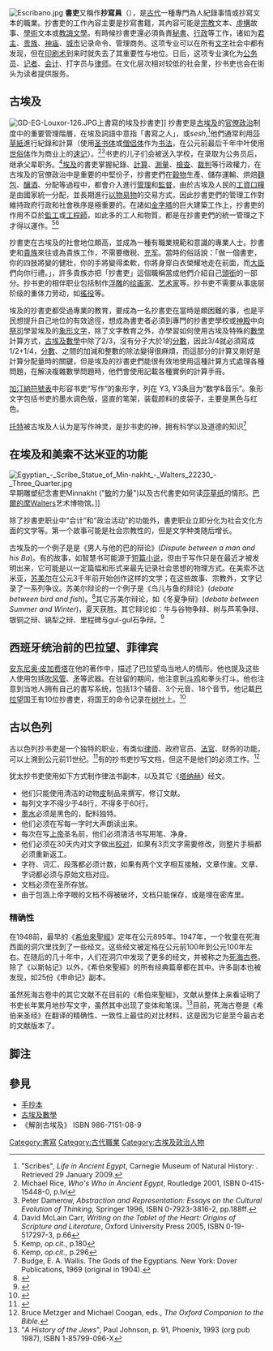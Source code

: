 
[[File:Escribano.jpg|thumb]]
'''書吏'''又稱作'''抄寫員'''（{{lang-en|scribe}}），是[[古代|古代]]一種專門為人紀錄事情或抄寫文本的職業。抄書吏的工作內容主要是抄寫書籍，其內容可能是[[宗教|宗教]]文本、[[虛構|虛構]]故事、[[學術|學術]]文本或[[教誨文學|教誨文學]]。有時候抄書吏還必須負責[[秘書|秘書]]、[[行政|行政]]等工作，诸如为[[君主|君主]]、[[贵族|贵族]]、[[神庙|神庙]]、[[城市|城市]]记录命令、管理商务。这项专业可以在所有[[识字|文字]]社会中都有发现，但在[[印刷|印刷术]]到来时就失去了其重要性与地位。日后，这项专业演化为[[公务员|公务员]]、[[记者|记者]]、[[会计师|会计]]、打字员与[[法学家|律师]]。在文化层次相对较低的社会里，抄书吏也会在街头为读者提供服务。

==古埃及==
[[File:GD-EG-Louxor-126.JPG|thumb]]上書寫的埃及抄書吏]]
抄書吏是[[古埃及|古埃及]]的[[官僚政治|官僚政治]]制度中的重要管理階層，在埃及詞語中意指「書寫之人」，或''sesh'',<ref>"Scribes", ''Life in Ancient Egypt'', Carnegie Museum of Natural History: {{cite web |url=http://www.carnegiemnh.org/exhibits/Egypt/scribes.htm |title=存档副本 |accessdate=2013-07-31 |deadurl=yes |archiveurl=https://web.archive.org/web/20090125050123/http://carnegiemnh.org/exhibits/Egypt/scribes.htm |archivedate=2009-01-25 }}. Retrieved 29 January 2009.</ref>他們通常利用[[莎草紙|莎草紙]]進行紀錄和計算（使用[[圣书体|圣书体]]或[[僧侣体|僧侣体]]作为[[书法|书法]]，在公元前最后千年中叶使用[[世俗体|世俗体]]作为商业上的[[速记|速记]]）。<ref>Michael Rice, ''Who's Who in Ancient Egypt'',  Routledge 2001, ISBN 0-415-15448-0, p.lvi</ref><ref>Peter Damerow, ''Abstraction and Representation: Essays on the Cultural Evolution of Thinking'', Springer 1996, ISBN 0-7923-3816-2, pp.188ff.</ref>书吏的儿子们会被送入学校，在录取为公务员后，继承父辈职务。<ref>David McLain Carr, ''Writing on the Tablet of the Heart: Origins of Scripture and Literature'', Oxford University Press 2005, ISBN 0-19-517297-3, p.66</ref>[[埃及|埃及]]的書吏掌握紀錄、[[計算|計算]]、[[測量|測量]]、[[檢查|檢查]]、[[裁判|裁判]]等行政權力，在古埃及的官僚政治中是重要的中堅份子，抄書吏們在[[穀物|穀物]]生產、儲存運輸、烘焙[[麵包|麵包]]、[[釀酒|釀酒]]、分配等過程中，都會介入進行[[管理|管理]]和[[監督|監督]]，由於古埃及人民的[[工資|工資]][[口糧|口糧]]是由國家統一分配，並長期進行[[以物易物|以物易物]]的交易方式，因此抄書吏們的管理工作對維持政府行政和社會秩序是極重要的。在諸如[[金字塔|金字塔]]的巨大建築工作上，抄書吏的作用不亞於[[監工|監工]]或[[工程師|工程師]]，如此多的工人和物質，都是在抄書吏們的統一管理之下才得以運作。<ref>Kemp, ''op.cit.'', p.180</ref><ref>Kemp, ''op.cit.'', p.296</ref> 

抄書吏在古埃及的社會地位頗高，並成為一種有職業規範和意識的專業人士。抄書吏和[[貴族|貴族]]來往或為貴族工作，不需要缴税、[[充军|充军]]。當時的俗話說：「做一個書吏，你的四肢將變的健壯，你的手將變得柔軟，你將身穿白衣榮耀地走在前面，而[[大臣|大臣]]們向你行禮。」，許多貴族亦把「抄書吏」這個職稱當成他們介紹自己[[頭銜|頭銜]]的一部分。抄书吏的相伴职业包括制作[[浮雕|浮雕]]的[[绘画家|绘画家]]、[[艺术家|艺术家]]等。抄书吏不需要从事底层阶级的重体力劳动，如[[徭役|徭役]]等。

埃及的抄書吏都受過專業的教育，要成為一名抄書吏在當時是頗困難的事，也是平民想提升自己地位的有效途徑，想成為書吏者必須到專門的抄書吏學校或[[神殿|神殿]]中向[[祭司|祭司]]學習埃及的[[象形文字|象形文字]]，除了文字教育之外，亦學習如何使用古埃及特殊的[[數學|數學]]計算方式，[[古埃及數學|古埃及數學]]中除了2/3，沒有分子大於1的[[分數|分數]]，因此3/4就必須寫成1/2+1/4，[[分數|分數]]、之間的加減和整數的除法變得很麻煩，而這部分的計算又剛好是計算分配量時的關鍵，但是埃及的抄書吏們能很有效地使用這種計算方式處理各種問題，在解決複雜數學問題時，他們會使用記載各種實例的計算手冊。

[[加汀納符號表|加汀納符號表]]中形容书吏“写作”的象形字，列在 Y3, <hiero>Y3</hiero>条目为“数学&音乐”。象形文字包括书吏的墨水调色版，竖直的笔架，装载颜料的皮袋子，主要是黑色与红色。</div>

[[托特|托特]]被古埃及人认为是写作神灵，是抄书吏的神，拥有科学以及道德的知识<ref>Budge, E. A. Wallis. The Gods of the Egyptians. New York: Dover Publications, 1969 (original in 1904).</ref>

==在埃及和美索不达米亚的功能==
[[File:Egyptian_-_Scribe_Statue_of_Min-nakht_-_Walters_22230_-_Three_Quarter.jpg|thumb]]早期雕塑纪念書吏Minnakht ("[[敏|敏]]的力量")以及古代書吏如何读[[莎草纸|莎草纸]]的情形。[[巴爾的摩|巴爾的摩]]Walters艺术博物馆。]]

除了抄書吏职业中“会计”和“政治活动”的功能外，書吏职业立即分化为社会文化方面的文学等。第一个故事可能是社会宗教性的，但是文学种类随后增长。

古埃及的一个例子是是《男人与他的巴的辩论》(''Dispute between a man and his Ba'')。有的故事，如智慧书可能源于[[短篇小说|短篇小说]]，但由于写作只是在最近才被发明出来，它可能是以一定篇幅和形式来最先记录社会思想的物理方式。在美索不达米亚，[[苏美尔|苏美尔]]在公元3千年前开始创作这样的文学；在这些故事、宗教外，文字记录了一系列争议。苏美尔辩论的一个例子是《鸟儿与鱼的辩论》(''debate between bird and fish'')。<ref>{{Cite web |url=http://etcsl.orinst.ox.ac.uk/cgi-bin/etcsl.cgi?text=t.5.3.5&display=Crit&charenc=j&lineid=t535.p2#t535.p2 |title=ETSCL translation: ''The Debate between Bird and Fish'' |accessdate=2013-10-14 |archive-date=2013-10-22 |archive-url=https://web.archive.org/web/20131022010326/http://etcsl.orinst.ox.ac.uk/cgi-bin/etcsl.cgi?text=t.5.3.5&display=Crit&charenc=j&lineid=t535.p2#t535.p2 |dead-url=no }}</ref>其它苏美尔辩论，如《冬夏争辩》(''debate between Summer and Winter'')，夏天获胜。其它辩论如：牛与谷物争辩、树与芦苇争辩、银铜之辩、镐犁之辩、里程碑与gul-gul石争辩。<ref>{{Cite web |url=http://etcsl.orinst.ox.ac.uk/cgi-bin/etcsl.cgi?text=c.5.3* |title=ETSCL, "Debate poems" |accessdate=2013-10-14 |archive-date=2020-02-11 |archive-url=https://web.archive.org/web/20200211104005/http://etcsl.orinst.ox.ac.uk/cgi-bin/etcsl.cgi?text=c.5.1* |dead-url=no }}</ref>

==西班牙统治前的巴拉望、菲律宾==

[[安东尼奥·皮加费塔|安东尼奥·皮加费塔]]在他的著作中，描述了巴拉望岛当地人的情形。他也提及这些人使用包括[[吹风管|吹风管]]、[[矛|矛]]等武器。在驻留的期间，他注意到[[斗鸡|斗鸡]]和拳头打斗。他也注意到当地人拥有自己的書写系统，包括13个辅音、3个元音、18个音节。他记載[[巴拉望|巴拉望]]国王有10位抄書吏，将国王的命令记录在[[树叶|树叶]]上。<ref>{{Cite web |url=http://en.wikipedia.org/wiki/Peoples_of_Palawan |title=存档副本 |accessdate=2013-10-14 |archive-date=2013-11-05 |archive-url=https://web.archive.org/web/20131105204709/http://en.wikipedia.org/wiki/Peoples_of_Palawan |dead-url=no }}</ref>

==古以色列==
古以色列抄书吏是一个独特的职业，有类似[[律师|律师]]、政府官员、[[法官|法官]]、财务的功能，可以上溯到公元前11世纪。<ref>{{Cite web |url=http://www.omniglot.com/writing/hebrew.htm |title=存档副本 |accessdate=2013-10-14 |archive-date=2017-03-07 |archive-url=https://web.archive.org/web/20170307225439/http://www.omniglot.com/writing/hebrew.htm |dead-url=no }}</ref>有的抄书吏抄写文档，但这不是他们的必须工作。<ref>Bruce Metzger and Michael Coogan, eds., ''The Oxford Companion to the Bible.''</ref>

犹太抄书吏使用如下方式制作律法书副本，以及其它《[[塔纳赫|塔纳赫]]》经文。

* 他们只能使用清洁的动物[[皮|皮]]制品来撰写，修订文献。
* 每列文字不得少于48行，不得多于60行。
* [[墨水|墨水]]必须是黑色的，配料独特。
* 他们必须在写每一字时大声朗读出来。
* 每次在写[[上帝|上帝]]圣名前，他们必须清洁书写用笔、净身。
* 他们必须在30天内对文字做出[[校对|校对]]，如果有3页文字需要修改，则整片手稿都必须重新返工。
* 字符、词汇、段落都必须计数，如果有两个文字相互接触，文章作废。文章、字词都必须与原始文档对应。
* 文档必须在圣所存放。
* 由于包涵上帝字眼的文档不得被破坏，文档只能保存，或是埋在密库里。

===精确性===
{{further|死海古卷}}

在1948前，最早的《[[希伯來聖經|希伯來聖經]]》定年在公元895年。1947年，一个牧童在死海西面的洞穴里找到了一些经文。这些经文被定格在公元前100年到公元100年左右。在随后的几十年中，人们在洞穴中发现了更多的经文，并被称之为[[死海古卷|死海古卷]]。除了《以斯帖记》以外，《希伯來聖經》的所有经典篇章都在其中。许多副本也被发现，如25份《申命记》副本。

虽然死海古卷中的其它文献不在目前的《希伯來聖經》，文献从整体上来看证明了书吏长年累月地抄写文字，虽然其中出现了变体和笔误。<ref>"''A History of the Jews''", Paul Johnson, p. 91, Phoenix, 1993 (org pub 1987), ISBN 1-85799-096-X</ref>目前，死海古卷是《希伯来圣经》在翻译的精确性、一致性上最佳的对比材料，这是因为它是至今最古老的文献版本了。

==脚注==
{{reflist|30em}}
== 參見 ==
*[[手抄本|手抄本]]
*[[古埃及數學|古埃及數學]]
*《解剖古埃及》 ISBN 986-7151-08-9

[[Category:書寫|Category:書寫]]
[[Category:古代職業|Category:古代職業]]
[[Category:古埃及政治人物|Category:古埃及政治人物]]